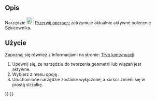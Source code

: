 <languages/>

{{Docnav/pl
|[[Sketcher_ViewSection/pl|Widok przekroju]]
|[[Sketcher_Grid/pl|Siatka]]
|[[Sketcher_Workbench/pl|środowisko pracy Szkicownik]]
|IconL=Sketcher_ViewSection.svg
|IconR=
|IconC=Workbench_Sketcher.svg
}}

{{GuiCommand/pl
|Name=Sketcher StopOperation
|Name/pl=Szkicownik: Przerwij operację
|MenuLocation=Szkic → Przerwij operację
|Workbenches=[[Sketcher_Workbench/pl|Szkicownik]]
}}

<span id="Description"></span>
==Opis==

Narzędzie [[Image:Sketcher_StopOperation.svg|24px]] [[Sketcher_StopOperation/pl|Przerwij operację]] zatrzymuje aktualnie aktywne polecenie Szkicownika.

<span id="Usage"></span>
==Użycie==

Zapoznaj się również z informacjami na stronie: [[Sketcher_Workbench/pl#Kreślenie_tradycyjne|Tryb kontynuacji]].

# Upewnij się, że narzędzie do tworzenia geometrii lub wiązań jest aktywne.
# Wybierz z menu opcję {{MenuCommand|Szkic → [[File:Sketcher_StopOperation.svg|16px]] [[Sketcher_StopOperation/pl|Przerwij operację]]}}.
# Uruchomione narzędzie zostanie wyłączone, a kursor zmieni się w prostą strzałkę.


{{Docnav/pl
|[[Sketcher_ViewSection/pl|Widok przekroju]]
|[[Sketcher_Grid/pl|Siatka]]
|[[Sketcher_Workbench/pl|środowisko pracy Szkicownik]]
|IconL=Sketcher_ViewSection.svg
|IconR=
|IconC=Workbench_Sketcher.svg
}}

{{Sketcher_Tools_navi{{#translation:}}}}
{{Userdocnavi{{#translation:}}}}